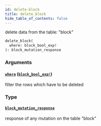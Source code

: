 ```yaml
---
id: delete-block
title: delete_block
hide_table_of_contents: false
---
```


delete data from the table: "block"

```graphql
delete_block(
  where: block_bool_exp!
): block_mutation_response
```

### Arguments

#### [`where`](#) ([`block_bool_exp!`](../inputs/block-bool-exp))

filter the rows which have to be deleted

### Type

#### [`block_mutation_response`](../objects/block-mutation-response)

response of any mutation on the table "block"
